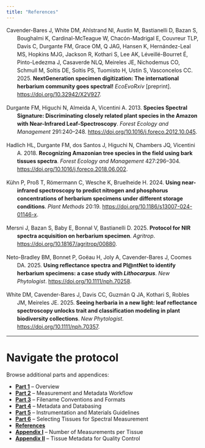 ```yaml
---
title: "References"
---
```


<!-- Page-only styles -->
<style>
  .references p {
    margin-left: 2em;     /* indent the whole block */
    text-indent: -2em;    /* pull back the first line */
    line-height: 1.5;     /* nicer spacing */
  }
</style>

<div class="references">

Cavender-Bares J, White DM, Ahlstrand NI, Austin M, Bastianelli D, Bazan S, Boughalmi K, Cardinal-McTeague W, Chacón-Madrigal E, Couvreur TLP, Davis C, Durgante FM, Grace OM, Q JAG, Hansen K, Hernández-Leal MS, Hopkins MJG, Jackson R, Kothari S, Lee AK, Léveillé-Bourret É, Pinto-Ledezma J, Casaverde NLQ, Meireles JE, Nichodemus CO, Schmull M, Soltis DE, Soltis PS, Tuomisto H, Ustin S, Vasconcelos CC. 2025. **NextGeneration specimen digitization: The international herbarium community goes spectral!** *EcoEvoRxiv* [preprint]. [https://doi.org/10.32942/X2V927](https://doi.org/10.32942/X2V927).  

Durgante FM, Higuchi N, Almeida A, Vicentini A. 2013. **Species Spectral Signature: Discriminating closely related plant species in the Amazon with Near-Infrared Leaf-Spectroscopy**. *Forest Ecology and Management* 291:240–248. [https://doi.org/10.1016/j.foreco.2012.10.045](https://doi.org/10.1016/j.foreco.2012.10.045).  

Hadlich HL, Durgante FM, dos Santos J, Higuchi N, Chambers JQ, Vicentini A. 2018. **Recognizing Amazonian tree species in the field using bark tissues spectra**. *Forest Ecology and Management* 427:296–304. [https://doi.org/10.1016/j.foreco.2018.06.002](https://doi.org/10.1016/j.foreco.2018.06.002).  

Kühn P, Proß T, Römermann C, Wesche K, Bruelheide H. 2024. **Using near-infrared spectroscopy to predict nitrogen and phosphorus concentrations of herbarium specimens under different storage conditions**. *Plant Methods* 20:19. [https://doi.org/10.1186/s13007-024-01146-x](https://doi.org/10.1186/s13007-024-01146-x).  

Mersni J, Bazan S, Baby E, Bonnal V, Bastianelli D. 2025. **Protocol for NIR spectra acquisition on herbarium specimen**. *Agritrop*. [https://doi.org/10.18167/agritrop/00880](https://doi.org/10.18167/agritrop/00880).  

Neto-Bradley BM, Bonnet P, Goëau H, Joly A, Cavender-Bares J, Coomes DA. 2025. **Using reflectance spectra and Pl@ntNet to identify herbarium specimens: a case study with *Lithocarpus***. *New Phytologist*. [https://doi.org/10.1111/nph.70258](https://doi.org/10.1111/nph.70258).  

White DM, Cavender-Bares J, Davis CC, Guzmán Q JA, Kothari S, Robles JM, Meireles JE. 2025. **Seeing herbaria in a new light: leaf reflectance spectroscopy unlocks trait and classification modeling in plant biodiversity collections**. *New Phytologist*. [https://doi.org/10.1111/nph.70357](https://doi.org/10.1111/nph.70357).  

</div>

---

# Navigate the protocol

Browse additional parts and appendices:

- [**Part 1**](part1-overview.qmd) – Overview  
- [**Part 2**](part2-workflow.qmd) – Measurement and Metadata Workflow  
- [**Part 3**](part3-filenames.qmd) – Filename Conventions and Formats  
- [**Part 4**](part4-metadata.qmd) – Metadata and Databasing  
- [**Part 5**](part5-instrumentation.qmd) – Instrumentation and Materials Guidelines  
- [**Part 6**](part6-guidelines.qmd) – Selecting Tissues for Spectral Measurement  
- [**References**](references.qmd)
- [**Appendix I**](appendix1.qmd) – Number of Measurements per Tissue  
- [**Appendix II**](appendix2.qmd) – Tissue Metadata for Quality Control  